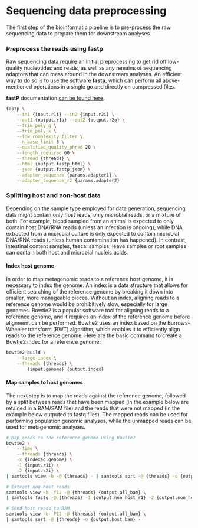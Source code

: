 # Sequencing data preprocessing {#sequencing-data-preprocessing}

The first step of the bioinformatic pipeline is to pre-process the raw sequencing data to prepare them for downstream analyses.

### Preprocess the reads using fastp {-}

Raw sequencing data require an initial preprocessing to get rid off low-quality nucleotides and reads, as well as any remains of sequencing adaptors that can mess around in the downstream analyses. An efficient way to do so is to use the software **fastp**, which can perform all above-mentioned operations in a single go and directly on compressed files.

:::: {.tipbox}
**fastP** documentation [can be found here](https://github.com/OpenGene/fastp).
:::

\small
```sh
fastp \
    --in1 {input.r1i} --in2 {input.r2i} \
    --out1 {output.r1o} --out2 {output.r2o} \
    --trim_poly_g \
    --trim_poly_x \
    --low_complexity_filter \
    --n_base_limit 5 \
    --qualified_quality_phred 20 \
    --length_required 60 \
    --thread {threads} \
    --html {output.fastp_html} \
    --json {output.fastp_json} \
    --adapter_sequence {params.adapter1} \
    --adapter_sequence_r2 {params.adapter2}
```
\normalsize

### Splitting host and non-host data {-}

Depending on the sample type employed for data generation, sequencing data might contain only host reads, only microbial reads, or a mixture of both. For example, blood sampled from an animal is expected to only contain host DNA/RNA reads (unless an infection is ongoing), while DNA extracted from a microbial culture is only expected to contain microbial DNA/RNA reads (unless human contamination has happened). In contrast, intestinal content samples, faecal samples, leave samples or root samples can contain both host and microbial nucleic acids.

#### Index host genome {-}

In order to map metagenomic reads to a reference host genome, it is necessary to index the genome. An index is a data structure that allows for efficient searching of the reference genome by breaking it down into smaller, more manageable pieces. Without an index, aligning reads to a reference genome would be prohibitively slow, especially for large genomes. Bowtie2 is a popular software tool for aligning reads to a reference genome, and it requires an index of the reference genome before alignment can be performed. Bowtie2 uses an index based on the Burrows-Wheeler transform (BWT) algorithm, which enables it to efficiently align reads to the reference genome. Here are the basic command to create a Bowtie2 index for a reference genome:

\small
```sh
bowtie2-build \
    --large-index \
    --threads {threads} \
        {input.genome} {output.index}
```
\normalsize

#### Map samples to host genomes {-}

The next step is to map the reads against the reference genome, followed by a split between reads that have been mapped (in the example below are retained in a BAM/SAM file) and the reads that were not mapped (in the example below outputed to fastq files). The mapped reads can be used for performing population genomic analyses, while the unmapped reads can be used for metagenomic analyses.

\small
```sh
# Map reads to the reference genome using Bowtie2
bowtie2 \
    --time \
    --threads {threads} \
    -x {indexed.genome} \
    -1 {input.r1i} \
    -2 {input.r2i} \
| samtools view -b -@ {threads} - | samtools sort -@ {threads} -o {output.all_bam} -

# Extract non-host reads
samtools view -b -f12 -@ {threads} {output.all_bam} \
| samtools fastq -@ {threads} -1 {output.non_host_r1} -2 {output.non_host_r2} -

# Send host reads to BAM
samtools view -b -F12 -@ {threads} {output.all_bam} \
| samtools sort -@ {threads} -o {output.host_bam} -
```
\normalsize
